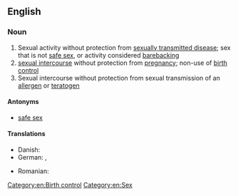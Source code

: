 ==English==
{{wikipedia}}

===Noun===
{{en-noun|-}}

# Sexual activity without protection from [[sexually transmitted disease]]; sex that is not [[safe sex]], or activity considered [[barebacking]]
# [[sexual intercourse]] without protection from [[pregnancy]]; non-use of [[birth control]]
# Sexual intercourse without protection from sexual transmission of an [[allergen]] or [[teratogen]]

====Antonyms====
* [[safe sex]]

====Translations====
{{trans-top|sexual activity without protection from sexually transmitted disease}}
* Danish: {{t|da|usikker sex|c}}
* German: {{t|de|ungeschützter Sex}}, {{t|de|ungeschützter Geschlechtsverkehr}}
{{trans-mid}}
* Romanian: {{t|ro|sex neprotejat|n}}
{{trans-bottom}}

{{trans-top|sexual intercourse without protection from pregnancy}}
{{trans-mid}}
{{trans-bottom}}

[[Category:en:Birth control]]
[[Category:en:Sex]]